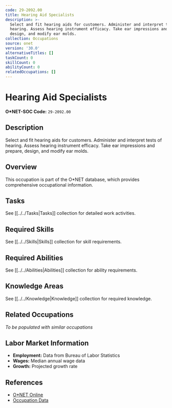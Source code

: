 ```yaml
---
code: 29-2092.00
title: Hearing Aid Specialists
description: >-
  Select and fit hearing aids for customers. Administer and interpret tests of
  hearing. Assess hearing instrument efficacy. Take ear impressions and prepare,
  design, and modify ear molds.
collection: Occupations
source: onet
version: '30.0'
alternativeTitles: []
taskCount: 0
skillCount: 0
abilityCount: 0
relatedOccupations: []
---
```

# Hearing Aid Specialists

**O*NET-SOC Code:** `29-2092.00`

## Description

Select and fit hearing aids for customers. Administer and interpret tests of hearing. Assess hearing instrument efficacy. Take ear impressions and prepare, design, and modify ear molds.

## Overview

This occupation is part of the O*NET database, which provides comprehensive occupational information.

## Tasks

See [[../../Tasks|Tasks]] collection for detailed work activities.

## Required Skills

See [[../../Skills|Skills]] collection for skill requirements.

## Required Abilities

See [[../../Abilities|Abilities]] collection for ability requirements.

## Knowledge Areas

See [[../../Knowledge|Knowledge]] collection for required knowledge.

## Related Occupations

*To be populated with similar occupations*

## Labor Market Information

- **Employment:** Data from Bureau of Labor Statistics
- **Wages:** Median annual wage data
- **Growth:** Projected growth rate

## References

- [O*NET Online](https://www.onetonline.org/link/summary/29-2092.00)
- [Occupation Data](https://www.onetcenter.org/)
